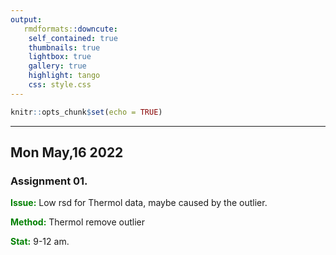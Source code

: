 ```yaml
---
output: 
   rmdformats::downcute:
    self_contained: true
    thumbnails: true
    lightbox: true
    gallery: true
    highlight: tango
    css: style.css
---
```


```r
knitr::opts_chunk$set(echo = TRUE)
```

------------------------------------------------------------------------

## Mon May,16 2022

### Assignment 01.

<font color=green>**Issue:**</font> Low rsd for Thermol data, maybe caused by the outlier.

<font color=green>**Method:**</font> Thermol remove outlier

<font color=green>**Stat:**</font> 9-12 am.
